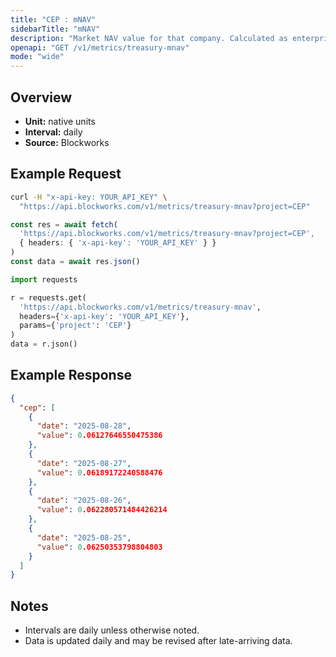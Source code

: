 ```yaml
---
title: "CEP : mNAV"
sidebarTitle: "mNAV"
description: "Market NAV value for that company. Calculated as enterprise value / NAV"
openapi: "GET /v1/metrics/treasury-mnav"
mode: "wide"
---
```


## Overview

- **Unit:** native units
- **Interval:** daily
- **Source:** Blockworks

## Example Request

<CodeGroup>

```bash cURL
curl -H "x-api-key: YOUR_API_KEY" \
  "https://api.blockworks.com/v1/metrics/treasury-mnav?project=CEP"
```

```typescript TypeScript
const res = await fetch(
  'https://api.blockworks.com/v1/metrics/treasury-mnav?project=CEP',
  { headers: { 'x-api-key': 'YOUR_API_KEY' } }
)
const data = await res.json()
```

```python Python
import requests

r = requests.get(
  'https://api.blockworks.com/v1/metrics/treasury-mnav',
  headers={'x-api-key': 'YOUR_API_KEY'},
  params={'project': 'CEP'}
)
data = r.json()
```

</CodeGroup>

## Example Response

```json
{
  "cep": [
    {
      "date": "2025-08-28",
      "value": 0.06127646550475386
    },
    {
      "date": "2025-08-27",
      "value": 0.06189172240588476
    },
    {
      "date": "2025-08-26",
      "value": 0.062280571484426214
    },
    {
      "date": "2025-08-25",
      "value": 0.06250353798804803
    }
  ]
}
```

## Notes
- Intervals are daily unless otherwise noted.
- Data is updated daily and may be revised after late-arriving data.

